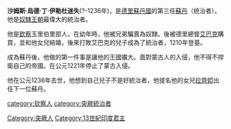 {{copyedit|time=2013-11-06T17:40:38+00:00}}
{{unreferenced|time=2013-11-06T17:40:38+00:00}}
'''沙姆斯·烏德·丁·伊勒杜迷失'''(?-1236年)，是[[德里蘇丹國|德里蘇丹國]]的第三任[[苏丹_(称谓)|蘇丹]]（统治者）。他是[[奴隸王朝|奴隸王朝]]最偉大的統治者。

他是[[欽察|欽察]]玉里伯里部人，在幼年時，他被兄弟騙賣為奴隸。後被德里總督[[庫特布丁·艾伊拜克|艾巴克]]購買，並和他女兒結婚，後來打敗艾巴克的兒子成為了統治者，1210年登基。

成為蘇丹後，他做的第一件事是讓他的王國擴大。面對蒙古人的入侵，他不得不捍衛自己的帝國。在公元1221年停止了蒙古入侵。

他在公元1236年去世，他想到自己兒子不是好統治者，他提名他的女兒[[拉齊婭|拉齊婭]]出任下一位蘇丹。

{{Authority control}}

[[category:钦察人|category:钦察人]]
[[category:突厥統治者|category:突厥統治者]]
[[Category:突厥人|Category:突厥人]]
[[Category:13世紀印度君主|Category:13世紀印度君主]]